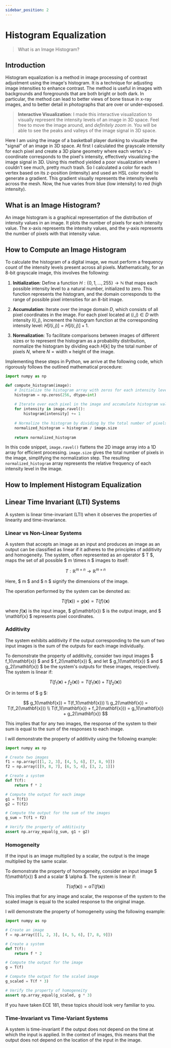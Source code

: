 ```yaml
---
sidebar_position: 2
---
```


# Histogram Equalization

> What is an Image Histogram?

## Introduction

Histogram equalization is a method in image processing of contrast adjustment using the image's histogram. It is a technique for adjusting image intensities to enhance contrast. The method is useful in images with backgrounds and foregrounds that are both bright or both dark. In particular, the method can lead to better views of bone tissue in x-ray images, and to better detail in photographs that are over or under-exposed.



<ImageSignalVisualization imagePath="/img/basketball-player-dunking-amil-team.webp" />

> **Interactive Visualization**: I made this interactive visualization to visually represent the intensity levels of an image in 3D space. Feel free to move the image around, and *definitely zoom in*. You will be able to see the peaks and valleys of the image signal in 3D space.

 Here I am using the image of a basketball player dunking to visualize the "signal" of an image in 3D space. At first I calculated the grayscale intensity for each pixel and create a 3D plane geometry where each vertex's z-coordinate corresponds to the pixel's intensity, effectively visualizing the image signal in 3D. Using this method yielded a poor visualization where I couldn't see much, pretty much trash. So I calculated a color for each vertex based on its z-position (intensity) and used an HSL color model to generate a gradient. This gradient visually represents the intensity levels across the mesh. Now, the hue varies from blue (low intensity) to red (high intensity).

## What is an Image Histogram?

An image histogram is a graphical representation of the distribution of intensity values in an image. It plots the number of pixels for each intensity value. The x-axis represents the intensity values, and the y-axis represents the number of pixels with that intensity value.

## How to Compute an Image Histogram

To calculate the histogram of a digital image, we must perform a frequency count of the intensity levels present across all pixels. Mathematically, for an 8-bit grayscale image, this involves the following:

1. **Initialization**: Define a function $H: \{0, 1, \ldots, 255\} \rightarrow \mathbb{N}$ that maps each possible intensity level to a natural number, initialized to zero. This function represents the histogram, and the domain corresponds to the range of possible pixel intensities for an 8-bit image.

2. **Accumulation**: Iterate over the image domain $D$, which consists of all pixel coordinates in the image. For each pixel located at $(i, j) \in D$ with intensity $I(i, j)$, increment the histogram function at the corresponding intensity level: $H[I(i, j)] = H[I(i, j)] + 1$.

3. **Normalization**: To facilitate comparisons between images of different sizes or to represent the histogram as a probability distribution, normalize the histogram by dividing each $H[k]$ by the total number of pixels $N$, where $N = \text{width} \times \text{height}$ of the image.

Implementing these steps in Python, we arrive at the following code, which rigorously follows the outlined mathematical procedure:

```python
import numpy as np

def compute_histogram(image):
    # Initialize the histogram array with zeros for each intensity level
    histogram = np.zeros(256, dtype=int)
    
    # Iterate over each pixel in the image and accumulate histogram values
    for intensity in image.ravel():
        histogram[intensity] += 1
    
    # Normalize the histogram by dividing by the total number of pixels
    normalized_histogram = histogram / image.size
    
    return normalized_histogram
```

In this code snippet, `image.ravel()` flattens the 2D image array into a 1D array for efficient processing. `image.size` gives the total number of pixels in the image, simplifying the normalization step. The resulting `normalized_histogram` array represents the relative frequency of each intensity level in the image.

## How to Implement Histogram Equalization



## Linear Time Invariant (LTI) Systems

A system is linear time-invariant (LTI) when it observes the properties of linearity and time-invariance.

### Linear vs Non-Linear Systems

A system that accepts an image as an input and produces an image as an output can be classified as linear if it adheres to the principles of additivity and homogeneity. The system, often represented as an operator $ T $, maps the set of all possible $ m \times n $ images to itself:

$$
T : \mathbb{R}^{m \times n} \rightarrow \mathbb{R}^{m \times n}
$$

Here, $ m $ and $ n $ signify the dimensions of the image.

The operation performed by the system can be denoted as:

$$
T(f(\mathbf{x})) = g(\mathbf{x}) = T\{f\}(\mathbf{x})
$$

where $f(\mathbf{x})$ is the input image, $ g(\mathbf{x}) $ is the output image, and $ \mathbf{x} $ represents pixel coordinates.

### Additivity

The system exhibits additivity if the output corresponding to the sum of two input images is the sum of the outputs for each image individually.

To demonstrate the property of additivity, consider two input images $ f_1(\mathbf{x}) $ and $ f_2(\mathbf{x}) $, and let $ g_1(\mathbf{x}) $ and $ g_2(\mathbf{x}) $ be the system's outputs for these images, respectively. The system is linear if:

$$
T(f_1(\mathbf{x}) + f_2(\mathbf{x})) = T(f_1(\mathbf{x})) + T(f_2(\mathbf{x}))
$$

Or in terms of $ g $:

$$
g_1(\mathbf{x}) = T(f_1(\mathbf{x})) \\
g_2(\mathbf{x}) = T(f_2(\mathbf{x})) \\
T(f_1(\mathbf{x}) + f_2(\mathbf{x})) = g_1(\mathbf{x}) + g_2(\mathbf{x})
$$

This implies that for any two images, the response of the system to their sum is equal to the sum of the responses to each image.

I will demonstrate the property of additivity using the following example:

```python
import numpy as np

# Create two images
f1 = np.array([[1, 2, 3], [4, 5, 6], [7, 8, 9]])
f2 = np.array([[9, 8, 7], [6, 5, 4], [3, 2, 1]])

# Create a system
def T(f):
    return f * 2

# Compute the output for each image
g1 = T(f1)
g2 = T(f2)

# Compute the output for the sum of the images
g_sum = T(f1 + f2)

# Verify the property of additivity
assert np.array_equal(g_sum, g1 + g2)
```

### Homogeneity 

 If the input is an image multiplied by a scalar, the output is the image multiplied by the same scalar.

To demonstrate the property of homogeneity, consider an input image $ f(\mathbf{x}) $ and a scalar $ \alpha $. The system is linear if:

$$
T(\alpha f(\mathbf{x})) = \alpha T(f(\mathbf{x}))
$$

This implies that for any image and scalar, the response of the system to the scaled image is equal to the scaled response to the original image.

I will demonstrate the property of homogeneity using the following example:

```python
import numpy as np

# Create an image
f = np.array([[1, 2, 3], [4, 5, 6], [7, 8, 9]])

# Create a system
def T(f):
    return f * 2

# Compute the output for the image
g = T(f)

# Compute the output for the scaled image
g_scaled = T(f * 3)

# Verify the property of homogeneity
assert np.array_equal(g_scaled, g * 3)
```

If you have taken ECE 181, these topics should look very familiar to you.


### Time-Invariant vs Time-Variant Systems

A system is time-invariant if the output does not depend on the time at which the input is applied. In the context of images, this means that the output does not depend on the location of the input in the image.







